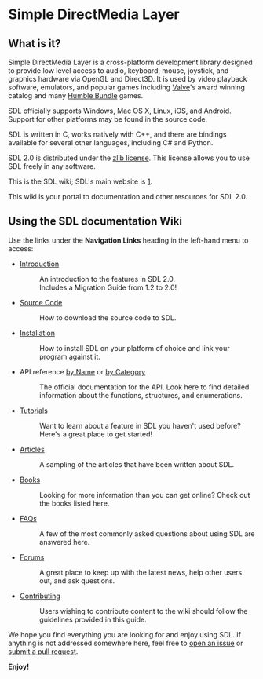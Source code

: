 = Simple DirectMedia Layer =

== What is it? ==
Simple DirectMedia Layer is a cross-platform development library designed to provide low level access to audio, keyboard, mouse, joystick, and graphics hardware via OpenGL and Direct3D. It is used by video playback software, emulators, and popular games including [http://valvesoftware.com Valve]'s award winning catalog and many [https://www.humblebundle.com Humble Bundle] games.

SDL officially supports Windows, Mac OS X, Linux, iOS, and Android. Support for other platforms may be found in the source code.

SDL is written in C, works natively with C++, and there are bindings available for several other languages, including C# and Python.

SDL 2.0 is distributed under the [https://www.libsdl.org/license.php zlib license]. This license allows you to use SDL freely in any software.

This is the SDL wiki; SDL's main website is [https://libsdl.org/].

This wiki is your portal to documentation and other resources for SDL 2.0.

== Using the SDL documentation Wiki ==
Use the links under the '''Navigation Links''' heading in the left-hand menu to access:

* [[Introduction]]
*: An introduction to the features in SDL 2.0.<br/>Includes a Migration Guide from 1.2 to 2.0!
* [[SourceCode|Source Code]]
*: How to download the source code to SDL.
* [[Installation]]
*: How to install SDL on your platform of choice and link your program against it.
* API reference [[CategoryAPI|by Name]] or [[APIByCategory|by Category]]
*: The official documentation for the API.  Look here to find detailed information about the functions, structures, and enumerations.
* [[Tutorials]]
*: Want to learn about a feature in SDL you haven't used before?  Here's a great place to get started!
* [[Articles]]
*: A sampling of the articles that have been written about SDL.
* [[Books]]
*: Looking for more information than you can get online?  Check out the books listed here.
* [[FAQs]]
*: A few of the most commonly asked questions about using SDL are answered here.
* [http://forums.libsdl.org/ Forums]
*: A great place to keep up with the latest news, help other users out, and ask questions.
* [[Contributing]]
*: Users wishing to contribute content to the wiki should follow the guidelines provided in this guide.

We hope you find everything you are looking for and enjoy using SDL.  If anything is not addressed somewhere here, feel free to [https://github.com/libsdl-org/SDL/issues open an issue] or [https://github.com/libsdl-org/SDL/pulls submit a pull request].

'''Enjoy!'''
